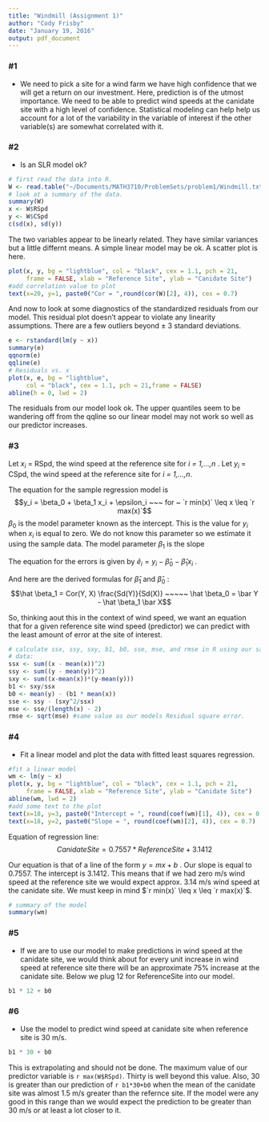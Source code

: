 ```yaml
---
title: "Windmill (Assignment 1)"
author: "Cody Frisby"
date: "January 19, 2016"
output: pdf_document
---
```


### #1 
* We need to pick a site for a wind farm we have high confidence that we will get a return on our investment.  Here, prediction is of the utmost importance.  We need to be able to predict wind speeds at the canidate site with a high level of confidence.  Statistical modeling can help help us account for a lot of the variability in the variable of interest if the other variable(s) are somewhat correlated with it.

### #2
* Is an SLR model ok?

```r
# first read the data into R.
W <- read.table("~/Documents/MATH3710/ProblemSets/problem1/Windmill.txt", header = TRUE)
# look at a summary of the data.
summary(W)
x <- W$RSpd
y <- W$CSpd
c(sd(x), sd(y))
```

The two variables appear to be linearly related.  They have similar variances but a little differnt means.  A simple linear model may be ok.  A scatter plot is here.
```r
plot(x, y, bg = "lightblue", col = "black", cex = 1.1, pch = 21,
     frame = FALSE, xlab = "Reference Site", ylab = "Canidate Site")
#add correlation value to plot
text(x=20, y=1, paste0("Cor = ",round(cor(W)[2], 4)), cex = 0.7)
```


And now to look at some diagnostics of the standardized residuals from our model.  This residual plot doesn't appear to violate any linearity assumptions.  There are a few outliers beyond $\pm$ 3 standard deviations.

```r
e <- rstandard(lm(y ~ x))
summary(e)
qqnorm(e)
qqline(e)
# Residuals vs. x
plot(x, e, bg = "lightblue", 
     col = "black", cex = 1.1, pch = 21,frame = FALSE)
abline(h = 0, lwd = 2)
```


The residuals from our model look ok.  The upper quantiles seem to be wandering off from the qqline so our linear model may not work so well as our predictor increases.


### #3

Let $x_i$ = RSpd, the wind speed at the reference site for *i = 1,...,n* .  Let $y_i$ = CSpd, the wind speed at the reference site for *i = 1,...,n*.

The equation for the sample regression model is $$y_i = \beta_0 + \beta_1 x_i + \epsilon_i ~~~ for ~ `r min(x)` \leq x \leq `r max(x)`$$
$\beta_0$ is the model parameter known as the intercept.  This is the value for $y_i$ when $x_i$ is equal to zero.  We do not know this parameter so we estimate it using the sample data.  The model parameter $\beta_1$ is the slope

The equation for the errors is given by $\hat e_i = y_i - \hat \beta_0 - \hat \beta_1 x_i$ . 

And here are the derived formulas for $\hat \beta_1$ and $\hat \beta_0$ :
$$\hat \beta_1 = Cor(Y, X) \frac{Sd(Y)}{Sd(X)} ~~~~~ 
\hat \beta_0 = \bar Y - \hat \beta_1 \bar X$$

So, thinking aout this in the context of wind speed, we want an equation that for a given reference site wind speed (predictor) we can predict with the least amount of error at the site of interest.  

```r
# calculate ssx, ssy, sxy, b1, b0, sse, mse, and rmse in R using our sample 
# data:
ssx <- sum((x - mean(x))^2)
ssy <- sum((y - mean(y))^2)
sxy <- sum((x-mean(x))*(y-mean(y)))
b1 <- sxy/ssx
b0 <- mean(y) - (b1 * mean(x))
sse <- ssy - (sxy^2/ssx)
mse <- sse/(length(x) - 2)
rmse <- sqrt(mse) #same value as our models Residual square error.
```

### #4
* Fit a linear model and plot the data with fitted least squares regression.

```r
#fit a linear model
wm <- lm(y ~ x)
plot(x, y, bg = "lightblue", col = "black", cex = 1.1, pch = 21,
     frame = FALSE, xlab = "Reference Site", ylab = "Canidate Site")
abline(wm, lwd = 2)
#add some text to the plot
text(x=18, y=3, paste0("Intercept = ", round(coef(wm)[1], 4)), cex = 0.7)
text(x=18, y=2, paste0("Slope = ", round(coef(wm)[2], 4)), cex = 0.7)
```

Equation of regression line:
$$ CanidateSite = 0.7557 * ReferenceSite + 3.1412  $$

Our equation is that of a line of the form $y=mx+b$ .  Our slope is equal to 0.7557.  The intercept is 3.1412.  This means that if we had zero m/s wind speed at the reference site we would expect approx. 3.14 m/s wind speed at the canidate site.  We must keep in mind $`r min(x)` \leq x \leq `r max(x)`$.

```r
# summary of the model
summary(wm)
```


### #5

* If we are to use our model to make predictions in wind speed at the canidate site, we would think about for every unit increase in wind speed at reference site there will be an approximate 75% increase at the canidate site.  Below we plug 12 for ReferenceSite into our model.

```r
b1 * 12 + b0
```


### #6
* Use the model to predict wind speed at canidate site when reference site is 30 m/s.

```r
b1 * 30 + b0
```

This is extrapolating and should not be done.  The maximum value of our predictor variable is `r max(W$RSpd)`.  Thirty is well beyond this value.  Also, 30 is greater than our prediction of `r b1*30+b0` when the mean of the canidate site was almost 1.5 m/s greater than the refernce site.  If the model were any good in this range than we would expect the prediction to be greater than 30 m/s or at least a lot closer to it.